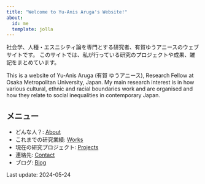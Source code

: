 ```yaml
---
title: "Welcome to Yu-Anis Aruga's Website!"
about:
  id: me
  template: jolla
---
```

:::{#me}
社会学、人種・エスニシティ論を専門とする研究者、有賀ゆうアニースのウェブサイトです。
このサイトでは、私が行っている研究のプロジェクトや成果、雑記をまとめています。

This is a website of Yu-Anis Aruga (有賀 ゆうアニース), Research Fellow at Osaka Metropolitan University, Japan. My main research interest is in how various cultural, ethnic and racial boundaries work and are organised and how they relate to social inequalities in contemporary Japan.

:::
:::{.callout-note}
## メニュー
- どんな人？: [About](https://yaaruga.github.io/hp/about.html)
- これまでの研究業績: [Works](https://yaaruga.github.io/hp/work.html)
- 現在の研究プロジェクト: [Projects](https://yaaruga.github.io/hp/project.html)
- 連絡先: [Contact](https://yaaruga.github.io/hp/contact.html)
- ブログ: [Blog](https://yaaruga.github.io/hp/blog.html)
:::

Last update: 2024-05-24